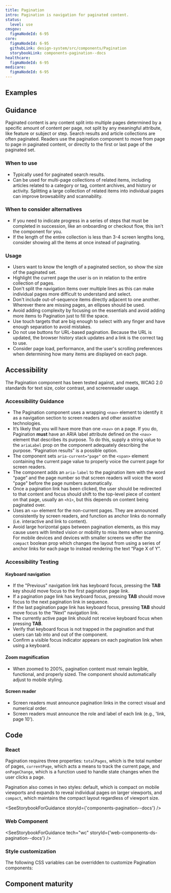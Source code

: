 ```yaml
---
title: Pagination
intro: Pagination is navigation for paginated content.
status:
  level: use
cmsgov:
  figmaNodeId: 6-95
core:
  figmaNodeId: 6-95
  githubLink: design-system/src/components/Pagination
  storybookLink: components-pagination--docs
healthcare:
  figmaNodeId: 6-95
medicare:
  figmaNodeId: 6-95
---
```


## Examples

<StorybookExample componentName="pagination" storyId="components-pagination--default" />

## Guidance

Paginated content is any content split into multiple pages determined by a specific amount of content per page, not split by any meaningful attribute, like feature or subject or step. Search results and article collections are often paginated. Readers use the pagination component to move from page to page in paginated content, or directly to the first or last page of the paginated set.

### When to use

- Typically used for paginated search results.
- Can be used for multi-page collections of related items, including articles related to a category or tag, content archives, and history or activity. Splitting a large collection of related items into individual pages can improve browsability and scannability.

### When to consider alternatives

- If you need to indicate progress in a series of steps that must be completed in succession, like an onboarding or checkout flow, this isn't the component for you.
- If the length of the entire collection is less than 3-4 screen lengths long, consider showing all the items at once instead of paginating.

### Usage

- Users want to know the length of a paginated section, so show the size of the paginated set.
- Highlight the current page the user is on in relation to the entire collection of pages.
- Don't split the navigation items over multiple lines as this can make individual pages more difficult to understand and select.
- Don't include out-of-sequence items directly adjacent to one another. Wherever there are missing pages, an ellipses should be used.
- Avoid adding complexity by focusing on the essentials and avoid adding more items to Pagination just to fill the space.
- Use touch targets that are big enough to select with any finger and have enough separation to avoid mistakes.
- Do not use buttons for URL-based pagination. Because the URL is updated, the browser history stack updates and a link is the correct tag to use.
- Consider page load, performance, and the user's scrolling preferences when determining how many items are displayed on each page.

## Accessibility

The Pagination component has been tested against, and meets, WCAG 2.0 standards for text size, color contrast, and screenreader usage.

### Accessibility Guidance

- The Pagination component uses a wrapping `<nav>` element to identify it as a navigation section to screen readers and other assistive technologies.
- Itʼs likely that you will have more than one `<nav>` on a page. If you do, Pagination **must** have an ARIA label attribute defined on the `<nav>` element that describes its purpose. To do this, supply a string value to the `ariaLabel` prop on the component adequately describing the purpose. “Pagination resultsˮ is a possible option.
- The component sets `aria-current="page"` on the `<span>` element containing the current page value to properly voice the current page for screen readers.
- The component adds an `aria-label` to the pagination item with the word “pageˮ and the page number so that screen readers will voice the word "page" before the page numbers automatically.
- Once a pagination link has been clicked, the user should be redirected to that content and focus should shift to the top-level piece of content on that page, usually an `<h1>`, but this depends on content being paginated over.
- Uses an `<a>` element for the non-current pages. They are announced consistently by screen readers, and function as anchor links do normally (i.e. interactive and link to content).
- Avoid large horizontal gaps between pagination elements, as this may cause users with limited vision or mobility to miss items when scanning. For mobile devices and devices with smaller screens we offer the `compact` boolean prop which changes the layout from using a series of anchor links for each page to instead rendering the text “Page X of Yˮ.

### Accessibility Testing

#### Keyboard navigation

- If the "Previous" navigation link has keyboard focus, pressing the **TAB** key should move focus to the first pagination page link.
- If a pagination page link has keyboard focus, pressing **TAB** should move focus to the next pagination link in sequence.
- If the last pagination page link has keyboard focus, pressing **TAB** should move focus to the "Next" navigation link.
- The currently active page link should not receive keyboard focus when pressing **TAB**.
- Verify that keyboard focus is not trapped in the pagination and that users can tab into and out of the component.
- Confirm a visible focus indicator appears on each pagination link when using a keyboard.

#### Zoom magnification

- When zoomed to 200%, pagination content must remain legible, functional, and properly sized. The component should automatically adjust to mobile styling.

#### Screen reader

- Screen readers must announce pagination links in the correct visual and numerical order.
- Screen readers must announce the role and label of each link (e.g., 'link, page 10').

## Code

### React

Pagination requires three properties: `totalPages`, which is the total number of pages, `currentPage`, which acts a means to track the current page, and `onPageChange`, which is a function used to handle state changes when the user clicks a page.

Pagination also comes in two styles: default, which is compact on mobile viewports and expands to reveal individual pages on larger viewports, and `compact`, which maintains the compact layout regardless of viewport size.

<SeeStorybookForGuidance storyId={'components-pagination--docs'} />

### Web Component

<SeeStorybookForGuidance tech="wc" storyId={'web-components-ds-pagination--docs'} />

### Style customization

The following CSS variables can be overridden to customize Pagination components:

<ComponentThemeOptions componentname="pagination" />

## Component maturity

<MaturityChecklist
  a11yStandards={true}
  color={true}
  forcedColors={false}
  screenReaders={false}
  keyboardNavigable={true}
  storybook={true}
  responsive={true}
  spanish={true}
  completeUiKit={false}
  responsiveUiKit={false}
  tokensInCode={true}
  tokensInSketch={true}
/>
